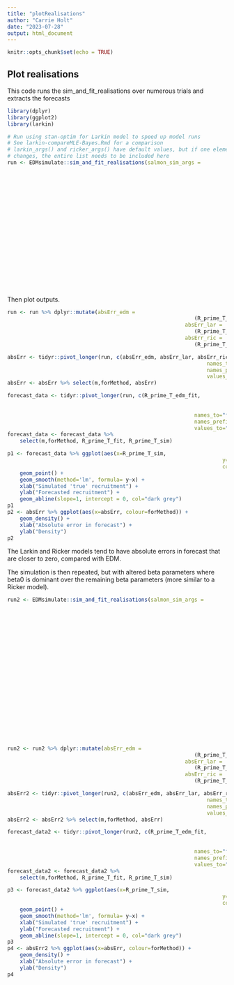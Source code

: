 ```yaml
---
title: "plotRealisations"
author: "Carrie Holt"
date: "2023-07-28"
output: html_document
---
```


```r
knitr::opts_chunk$set(echo = TRUE)
```

## Plot realisations

This code runs the sim_and_fit_realisations over numerous trials and extracts the forecasts

```r

library(dplyr)
library(ggplot2)
library(larkin)

# Run using stan-optim for Larkin model to speed up model runs
# See larkin-compareMLE-Bayes.Rmd for a comparison
# larkin_args() and ricker_args() have default values, but if one element 
# changes, the entire list needs to be included here
run <- EDMsimulate::sim_and_fit_realisations(salmon_sim_args = 
																						 	list(sigma_nu = 1, 
																						 			 omega = 0.4), 
																						 larkin_args = list(
																						 	run_stan = FALSE,
																						  prior_mean_alpha = 2,
																						  prior_mean_beta = -rep(1,4),
																						  prior_mean_sigma = 0.5,
																						  prior_sd_alpha = 0.5,
																						  prior_sd_beta = rep(0.25,4),
																						  prior_sd_sigma = 0.25),
																						 ricker_args = list(
																						 	run_stan = FALSE,
																						 	prior_mean_alpha = 2,
																						 	prior_mean_beta = -1,
																						 	prior_mean_sigma = 0.5,
																						 	prior_sd_alpha = 0.5,
																						 	prior_sd_beta = 0.25,
																						 	prior_sd_sigma = 0.25),
																						 M = 100)
```
Then plot outputs.

```r

run <- run %>% dplyr::mutate(absErr_edm = 
														 	(R_prime_T_edm_fit - R_prime_T_sim), 
														 absErr_lar = 
														 	(R_prime_T_lar_fit - R_prime_T_sim),
														 absErr_ric = 
														 	(R_prime_T_ric_fit - R_prime_T_sim))

absErr <- tidyr::pivot_longer(run, c(absErr_edm, absErr_lar, absErr_ric), 
																names_to="forMethod", 
																names_prefix = "absErr_", 
																values_to="absErr")
absErr <- absErr %>% select(m,forMethod, absErr)

forecast_data <- tidyr::pivot_longer(run, c(R_prime_T_edm_fit, 
																						R_prime_T_lar_fit,
																						R_prime_T_ric_fit), 
															names_to="forMethod", 
															names_prefix = "R_prime_T_", 
															values_to="R_prime_T_fit") 
forecast_data <- forecast_data %>% 
	select(m,forMethod, R_prime_T_fit, R_prime_T_sim)

p1 <- forecast_data %>% ggplot(aes(x=R_prime_T_sim, 
																	 y=R_prime_T_fit, 
																	 colour=forMethod)) + 
	geom_point() + 
	geom_smooth(method='lm', formula= y~x) + 
	xlab("Simulated 'true' recruitment") + 
	ylab("Forecasted recruitment") +
	geom_abline(slope=1, intercept = 0, col="dark grey")
p1
p2 <- absErr %>% ggplot(aes(x=absErr, colour=forMethod)) + 
	geom_density() +
	xlab("Absolute error in forecast") +
	ylab("Density")
p2

```
The Larkin and Ricker models tend to have absolute errors in forecast that are closer to zero, compared with EDM.

The simulation is then repeated, but with altered beta parameters where beta0 is dominant over the remaining beta parameters (more similar to a Ricker model).

```r
run2 <- EDMsimulate::sim_and_fit_realisations(salmon_sim_args = 
																						 	list(sigma_nu = 1, 
																						 			 omega = 0.4,
																						 			 beta = c(0.45, 0.25, 0.15, 0.15)), 
																						 larkin_args = list(
																						 	run_stan = FALSE,
																						  prior_mean_alpha = 2,
																						  prior_mean_beta = -rep(1,4),
																						  prior_mean_sigma = 0.5,
																						  prior_sd_alpha = 0.5,
																						  prior_sd_beta = rep(0.25,4),
																						  prior_sd_sigma = 0.25),
																						 ricker_args = list(
																						 	run_stan = FALSE,
																						 	prior_mean_alpha = 2,
																						 	prior_mean_beta = -1,
																						 	prior_mean_sigma = 0.5,
																						 	prior_sd_alpha = 0.5,
																						 	prior_sd_beta = 0.25,
																						 	prior_sd_sigma = 0.25),
																						 M = 100)


run2 <- run2 %>% dplyr::mutate(absErr_edm = 
														 	(R_prime_T_edm_fit - R_prime_T_sim), 
														 absErr_lar = 
														 	(R_prime_T_lar_fit - R_prime_T_sim),
														 absErr_ric = 
														 	(R_prime_T_ric_fit - R_prime_T_sim))

absErr2 <- tidyr::pivot_longer(run2, c(absErr_edm, absErr_lar, absErr_ric), 
																names_to="forMethod", 
																names_prefix = "absErr_", 
																values_to="absErr")
absErr2 <- absErr2 %>% select(m,forMethod, absErr)

forecast_data2 <- tidyr::pivot_longer(run2, c(R_prime_T_edm_fit, 
																						R_prime_T_lar_fit,
																						R_prime_T_ric_fit), 
															names_to="forMethod", 
															names_prefix = "R_prime_T_", 
															values_to="R_prime_T_fit") 
forecast_data2 <- forecast_data2 %>% 
	select(m,forMethod, R_prime_T_fit, R_prime_T_sim)

p3 <- forecast_data2 %>% ggplot(aes(x=R_prime_T_sim, 
																	 y=R_prime_T_fit, 
																	 colour=forMethod)) + 
	geom_point() + 
	geom_smooth(method='lm', formula= y~x) + 
	xlab("Simulated 'true' recruitment") + 
	ylab("Forecasted recruitment") +
	geom_abline(slope=1, intercept = 0, col="dark grey")
p3
p4 <- absErr2 %>% ggplot(aes(x=absErr, colour=forMethod)) + 
	geom_density() +
	xlab("Absolute error in forecast") +
	ylab("Density")
p4

```

